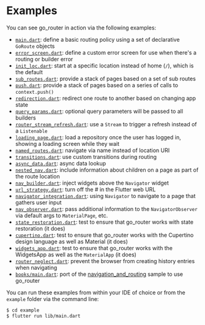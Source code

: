 # Examples

You can see go_router in action via the following examples:

- [`main.dart`](https://github.com/csells/go_router/blob/main/go_router/example/lib/main.dart):
  define a basic routing policy using a set of declarative `GoRoute` objects
- [`error_screen.dart`](https://github.com/csells/go_router/blob/main/go_router/example/lib/error_screen.dart):
  define a custom error screen for use when there's a routing or builder error
- [`init_loc.dart`](https://github.com/csells/go_router/blob/main/go_router/example/lib/init_loc.dart):
  start at a specific location instead of home (`/`), which is the default
- [`sub_routes.dart`](https://github.com/csells/go_router/blob/main/go_router/example/lib/sub_routes.dart):
  provide a stack of pages based on a set of sub routes
- [`push.dart`](https://github.com/csells/go_router/blob/main/go_router/example/lib/push.dart):
  provide a stack of pages based on a series of calls to `context.push()`
- [`redirection.dart`](https://github.com/csells/go_router/blob/main/go_router/example/lib/redirection.dart):
  redirect one route to another based on changing app state
- [`query_params.dart`](https://github.com/csells/go_router/blob/main/go_router/example/lib/query_params.dart):
  optional query parameters will be passed to all builders
- [`router_stream_refresh.dart`](https://github.com/csells/go_router/blob/main/go_router/example/lib/router_stream_refresh.dart):
  use a `Stream` to trigger a refresh instead of a `Listenable`
- [`loading_page.dart`](https://github.com/csells/go_router/blob/main/go_router/example/lib/loading_page.dart):
  load a repository once the user has logged in, showing a loading screen while
  they wait
- [`named_routes.dart`](https://github.com/csells/go_router/blob/main/go_router/example/lib/named_routes.dart):
  navigate via name instead of location URI
- [`transitions.dart`](https://github.com/csells/go_router/blob/main/go_router/example/lib/transitions.dart):
  use custom transitions during routing
- [`async_data.dart`](https://github.com/csells/go_router/blob/main/go_router/example/lib/async_data.dart):
  async data lookup
- [`nested_nav.dart`](https://github.com/csells/go_router/blob/main/go_router/example/lib/nested_nav.dart):
  include information about children on a page as part of the route location
- [`nav_builder.dart`](https://github.com/csells/go_router/blob/main/go_router/example/lib/nav_builder.dart):
  inject widgets above the `Navigator` widget
- [`url_strategy.dart`](https://github.com/csells/go_router/blob/main/go_router/example/lib/url_strategy.dart):
  turn off the # in the Flutter web URL
- [`navigator_integration.dart`](https://github.com/csells/go_router/blob/main/go_router/example/lib/navigator_integration.dart):
  using `Navigator` to navigate to a page that gathers user input
- [`nav_observer.dart`](https://github.com/csells/go_router/blob/main/go_router/example/lib/nav_observer.dart):
  pass additional information to the `NavigatorObserver` via default args to
  `MaterialPage`, etc.
- [`state_restoration.dart`](https://github.com/csells/go_router/blob/main/go_router/example/lib/state_restoration.dart):
  test to ensure that go_router works with state restoration (it does)
- [`cupertino.dart`](https://github.com/csells/go_router/blob/main/go_router/example/lib/cupertino.dart):
  test to ensure that go_router works with the Cupertino design language as well
  as Material (it does)
- [`widgets_app.dart`](https://github.com/csells/go_router/blob/main/go_router/example/lib/widgets_app.dart):
  test to ensure that go_router works with the WidgetsApp as well as the
  `MaterialApp` (it does)
- [`router_neglect.dart`](https://github.com/csells/go_router/blob/main/go_router/example/lib/router_neglect.dart):
  prevent the browser from creating history entries when navigating
- [`books/main.dart`](https://github.com/csells/go_router/blob/main/go_router/example/lib/books/main.dart):
  port of the
  [navigation_and_routing](https://github.com/flutter/samples/tree/master/navigation_and_routing)
  sample to use go_router

You can run these examples from within your IDE of choice or from the `example`
folder via the command line:

```sh
$ cd example
$ flutter run lib/main.dart
```
